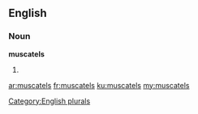 ==English==

===Noun===
'''muscatels'''

# {{plural of|[[muscatel]]}}

[[Category:English plurals]]

[[ar:muscatels]]
[[fr:muscatels]]
[[ku:muscatels]]
[[my:muscatels]]
